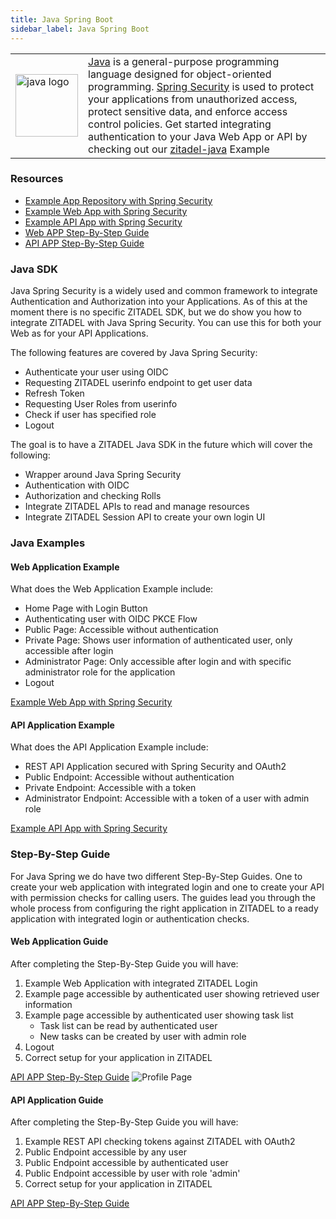 ```yaml
---
title: Java Spring Boot
sidebar_label: Java Spring Boot
---
```


<table>
    <tr>
        <td width="100px">
            <img width="100px" src="/docs/img/tech/java.svg" alt="java logo"/>
        </td>
        <td>
            <a href="https://www.java.com/" target="_blank">Java</a> is a general-purpose programming language designed for object-oriented programming.
            <a href="https://spring.io/projects/spring-security/" target="_blank">Spring Security</a> is used to protect your applications from unauthorized access, protect sensitive data, and enforce access control policies.
            Get started integrating authentication to your Java Web App or API by checking out our <a href="https://github.com/zitadel/zitadel-java" target="_blank">zitadel-java</a> Example
        </td>
    </tr>
</table>


### Resources
- [Example App Repository with Spring Security](https://github.com/zitadel/zitadel-java)
- [Example Web App with Spring Security](https://github.com/zitadel/zitadel-java/web)
- [Example API App with Spring Security](https://github.com/zitadel/zitadel-java/api)
- [Web APP Step-By-Step Guide](/docs/examples/login/java-spring)
- [API APP Step-By-Step Guide](/docs/examples/secure-api/java-spring)

### Java SDK

Java Spring Security is a widely used and common framework to integrate Authentication and Authorization into your Applications.
As of this at the moment there is no specific ZITADEL SDK, but we do show you how to integrate ZITADEL with Java Spring Security.
You can use this for both your Web as for your API Applications.

The following features are covered by Java Spring Security:
- Authenticate your user using OIDC
- Requesting ZITADEL userinfo endpoint to get user data
- Refresh Token
- Requesting User Roles from userinfo
- Check if user has specified role
- Logout

The goal is to have a ZITADEL Java SDK in the future which will cover the following:
- Wrapper around Java Spring Security
- Authentication with OIDC
- Authorization and checking Rolls
- Integrate ZITADEL APIs to read and manage resources
- Integrate ZITADEL Session API to create your own login UI

### Java Examples

#### Web Application Example

What does the Web Application Example include:
- Home Page with Login Button
- Authenticating user with OIDC PKCE Flow
- Public Page: Accessible without authentication
- Private Page: Shows user information of authenticated user, only accessible after login
- Administrator Page: Only accessible after login and with specific administrator role for the application
- Logout

[Example Web App with Spring Security](https://github.com/zitadel/zitadel-java/web)

#### API Application Example

What does the API Application Example include:
- REST API Application secured with Spring Security and OAuth2
- Public Endpoint: Accessible without authentication
- Private Endpoint: Accessible with a token
- Administrator Endpoint: Accessible with a token of a user with admin role

[Example API App with Spring Security](https://github.com/zitadel/zitadel-java/api)

### Step-By-Step Guide

For Java Spring we do have two different Step-By-Step Guides.
One to create your web application with integrated login and one to create your API with permission checks for calling users.
The guides lead you through the whole process from configuring the right application in ZITADEL to a ready application with integrated login or authentication checks.

#### Web Application Guide

After completing the Step-By-Step Guide you will have:
1. Example Web Application with integrated ZITADEL Login
2. Example page accessible by authenticated user showing retrieved user information
3. Example page accessible by authenticated user showing task list
   - Task list can be read by authenticated user
   - New tasks can be created by user with admin role
4. Logout
5. Correct setup for your application in ZITADEL

[API APP Step-By-Step Guide](/docs/examples/login/java-spring)
![Profile Page](/img/java-spring/app-profile.png)

#### API Application Guide

After completing the Step-By-Step Guide you will have:
1. Example REST API checking tokens against ZITADEL with OAuth2
2. Public Endpoint accessible by any user
3. Public Endpoint accessible by authenticated user
4. Public Endpoint accessible by user with role 'admin'
5. Correct setup for your application in ZITADEL

[API APP Step-By-Step Guide](/docs/examples/secure-api/java-spring)